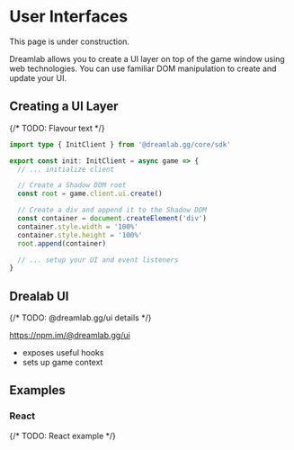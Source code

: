 
# User Interfaces

<Callout type='info'>This page is under construction.</Callout>

Dreamlab allows you to create a UI layer on top of the game window using web technologies. You can use familiar DOM manipulation
to create and update your UI.

## Creating a UI Layer

{/* TODO: Flavour text */}

```ts filename="TypeScript"
import type { InitClient } from '@dreamlab.gg/core/sdk'

export const init: InitClient = async game => {
  // ... initialize client

  // Create a Shadow DOM root
  const root = game.client.ui.create()

  // Create a div and append it to the Shadow DOM
  const container = document.createElement('div')
  container.style.width = '100%'
  container.style.height = '100%'
  root.append(container)

  // ... setup your UI and event listeners
}
```

## Drealab UI

{/* TODO: @dreamlab.gg/ui details */}

https://npm.im/@dreamlab.gg/ui

- exposes useful hooks
- sets up game context

## Examples

### React

{/* TODO: React example */}
